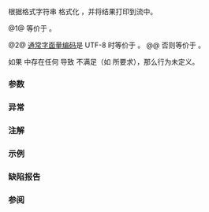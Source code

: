 {{cpp/title|print}}
{{cpp/io/print/navbar}}

{{dcl begin}}
{{dcl header|print}}
{{dcl|num=1|since=c++23|
template&lt; class... Args &gt;
void print( std::format_string&lt;Args...&gt; fmt, Args&amp;&amp;... args );
}}
{{dcl|num=2|since=c++23|
template&lt; class... Args &gt;
void print( std::FILE* stream,
            std::format_string&lt;Args...&gt; fmt, Args&amp;&amp;... args );
}}
{{dcl end}}

根据格式字符串 {{c|fmt}} 格式化 {{c|args}}，并将结果打印到流中。

@1@ 等价于 {{c|std::print(stdout, fmt, std::forward&lt;Args&gt;(args)...)}}。

@2@ [[cpp/language/charset#代码单元和字面量编码|通常字面量编码]]是 UTF-8 时等价于 {{c multi
|(std::enable_nonlocking_formatter_optimization&lt;std::remove_cvref_t&lt;Args&gt;&gt; &amp;&amp; ...)
|    ? std::vprint_unicode(stream, fmt.str, std::make_format_args(args...))
|    : std::vprint_unicode_buffered(stream, fmt.str, std::make_format_args(args...));}}。
@@ 否则等价于 {{c multi
|(std::enable_nonlocking_formatter_optimization&lt;std::remove_cvref_t&lt;Args&gt;&gt; &amp;&amp; ...)
|    ? std::vprint_nonunicode(stream, fmt.str, std::make_format_args(args...))
|    : std::vprint_nonunicode_buffered(stream, fmt.str, std::make_format_args(args...));}}。

如果 {{tt|Args}} 中存在任何 {{tt|Ti}} 导致 {{c/core|std::formatter&lt;Ti, char&gt;}} 不满足{{named req|BasicFormatter}}（如 {{lc|std::make_format_args}} 所要求），那么行为未定义。

===参数===
{{par begin}}
{{par|stream|要写入的输出文件流}}
{{par|fmt|{{include|cpp/utility/format/format string}}}}
{{par|args...|要格式化的实参}}
{{par end}}

===异常===
{{std print exceptions}}

===注解===
{{ftm begin|std=1|value=1|comment=1}}
{{ftm|__cpp_lib_print|格式化输出|value=202207L|std=C++23|rowspan=3}}
{{ftm|-|无缓冲的格式化输出|value=202403L|std=C++26|dr=23}}
{{ftm|-|为更多可格式化类型启用无缓冲的格式化输出|value=202406L|std=C++26|dr=23}}
{{ftm|__cpp_lib_format|暴露 {{lc|std::basic_format_string}}|value=202207L|std=C++23}}
{{ftm end}}

===示例===
{{example
|code=
#include &lt;cstdio&gt;
#include &lt;filesystem&gt;
#include &lt;print&gt;

int main()
{
    std::print("{2} {1}{0}!\n", 23, "C++", "Hello");  // 重载 (1)
    
    const auto tmp{std::filesystem::temp_directory_path() / "test.txt"};
    if (std::FILE* stream {std::fopen(tmp.c_str(), "w")})
    {
        std::print(stream, "File: {}", tmp.string()); // 重载 (2)
        std::fclose(stream);
    }
}
|output=
Hello C++23!
}}

===缺陷报告===
{{dr list begin}}
{{dr list item|paper=P3107R5|std=C++23|before=只能进行有缓冲的打印操作|after=可以进行无缓冲的打印操作}}
{{dr list item|paper=P3235R3|std=C++23|before={{stddoc|P3107R5}}新增的函数的名字会导致误解|after=更换函数名}}
{{dr list end}}

===参阅===
{{dsc begin}}
{{dsc inc|cpp/io/dsc println}}
{{dsc inc|cpp/io/basic_ostream/dsc print}}
{{dsc inc|cpp/utility/format/dsc format}}
{{dsc inc|cpp/utility/format/dsc format_to}}
{{dsc inc|cpp/io/c/dsc fprintf}}
{{dsc end}}

{{langlinks|en|es|ja|ru}}